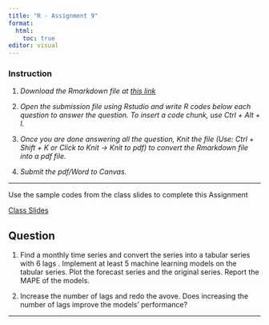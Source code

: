 ```yaml
---
title: "R - Assignment 9"
format: 
  html: 
    toc: true
editor: visual
---
```


### Instruction

1.  *Download the Rmarkdown file at [this link](R_submission.Rmd)*

2.  *Open the submission file using Rstudio and write R codes below each question to answer the question. To insert a code chunk, use Ctrl + Alt + I.*

3.  *Once you are done answering all the question, Knit the file (Use: Ctrl + Shift + K or Click to Knit -\> Knit to pdf) to convert the Rmarkdown file into a pdf file.*

4.  *Submit the pdf/Word to Canvas.*

------------------------------------------------------------------------

Use the sample codes from the class slides to complete this Assignment

[Class Slides](note9.html)

## Question 

1. Find a monthly time series and convert the series into a tabular series with 6 lags . Implement at least 5 machine learning models on the tabular series. Plot the forecast series and the original series. Report the MAPE of the models. 

2. Increase the number of lags and redo the avove. Does increasing the number of lags improve the models' performance?  

------------------------------------------------------------------------
